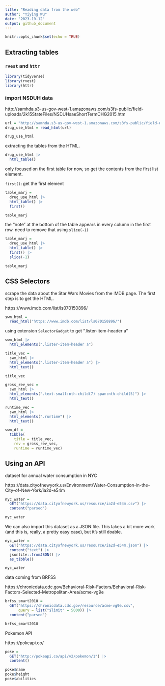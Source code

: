 ```yaml
---
title: "Reading data from the web"
author: "Yiying Wu"
date: "2023-10-12"
output: github_document
---
```


```r
knitr::opts_chunk$set(echo = TRUE)
```

## Extracting tables
### `rvest` and `httr`

```r
library(tidyverse)
library(rvest)
library(httr)
```
### import NSDUH data
http://samhda.s3-us-gov-west-1.amazonaws.com/s3fs-public/field-uploads/2k15StateFiles/NSDUHsaeShortTermCHG2015.htm
```r
url = "http://samhda.s3-us-gov-west-1.amazonaws.com/s3fs-public/field-uploads/2k15StateFiles/NSDUHsaeShortTermCHG2015.htm"
drug_use_html = read_html(url)

drug_use_html
```

extracting the tables from the HTML.
```r
drug_use_html |>
  html_table()
```

only focused on the first table for now, so get the contents from the first list element.

`first()`: get the first element
```r
table_marj = 
  drug_use_html |> 
  html_table() |> 
  first() 

table_marj
```

the “note” at the bottom of the table appears in every column in the first row.  need to remove that using `slice(-1)`
```r
table_marj = 
  drug_use_html |> 
  html_table() |> 
  first() |>
  slice(-1) 

table_marj
```

## CSS Selectors
scrape the data about the Star Wars Movies from the IMDB page. The first step is to get the HTML.

https://www.imdb.com/list/ls070150896/
```r
swm_html = 
  read_html("https://www.imdb.com/list/ls070150896/")
```

using extension `SelectorGadget` to get ".lister-item-header a"
```r
swm_html |>
  html_elements(".lister-item-header a")

title_vec = 
  swm_html |>
  html_elements(".lister-item-header a") |>
  html_text()

title_vec

gross_rev_vec = 
  swm_html |>
  html_elements(".text-small:nth-child(7) span:nth-child(5)") |>
  html_text()

runtime_vec = 
  swm_html |>
  html_elements(".runtime") |>
  html_text()

swm_df = 
  tibble(
    title = title_vec,
    rev = gross_rev_vec,
    runtime = runtime_vec)
```

## Using an API
dataset for annual water consumption in NYC

https://data.cityofnewyork.us/Environment/Water-Consumption-in-the-City-of-New-York/ia2d-e54m

```r
nyc_water = 
  GET("https://data.cityofnewyork.us/resource/ia2d-e54m.csv") |> 
  content("parsed")

nyc_water
```
We can also import this dataset as a JSON file. This takes a bit more work (and this is, really, a pretty easy case), but it’s still doable.
```r
nyc_water = 
  GET("https://data.cityofnewyork.us/resource/ia2d-e54m.json") |> 
  content("text") |>
  jsonlite::fromJSON() |>
  as_tibble()

nyc_water
```

data coming from BRFSS

https://chronicdata.cdc.gov/Behavioral-Risk-Factors/Behavioral-Risk-Factors-Selected-Metropolitan-Area/acme-vg9e

```r
brfss_smart2010 = 
  GET("https://chronicdata.cdc.gov/resource/acme-vg9e.csv",
      query = list("$limit" = 5000)) |> 
  content("parsed")

brfss_smart2010
```

Pokemon API

https://pokeapi.co/

```r
poke = 
  GET("http://pokeapi.co/api/v2/pokemon/1") |>
  content()

poke$name
poke$height
poke$abilities
```


